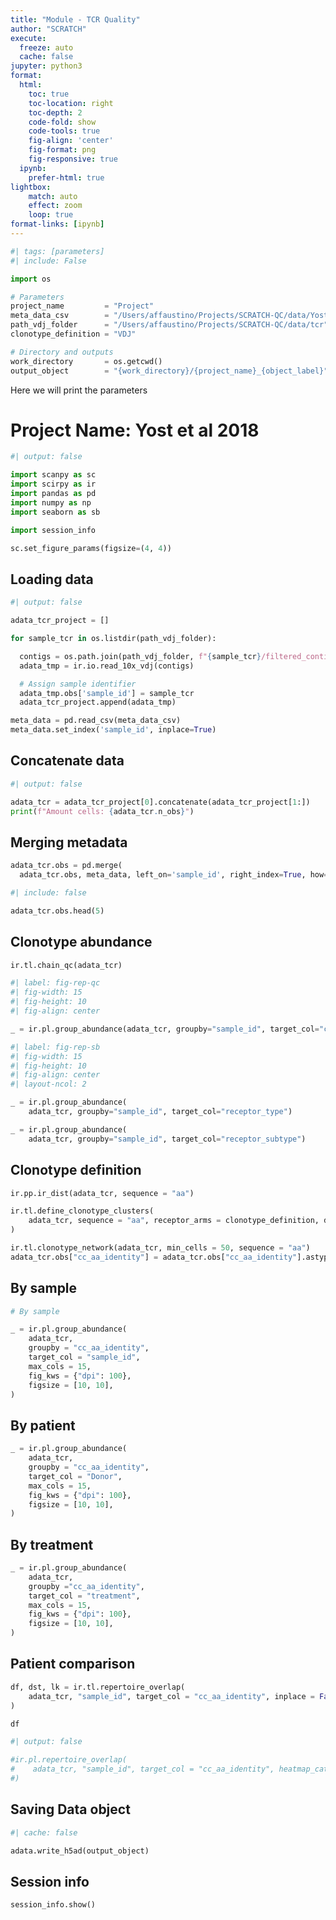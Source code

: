 ```yaml
---
title: "Module - TCR Quality"
author: "SCRATCH"
execute:
  freeze: auto
  cache: false
jupyter: python3
format:
  html:
    toc: true
    toc-location: right
    toc-depth: 2
    code-fold: show
    code-tools: true
    fig-align: 'center'
    fig-format: png
    fig-responsive: true
  ipynb:
    prefer-html: true
lightbox:
    match: auto
    effect: zoom
    loop: true
format-links: [ipynb]
---
```


```python
#| tags: [parameters]
#| include: False

import os

# Parameters
project_name         = "Project"
meta_data_csv        = "/Users/affaustino/Projects/SCRATCH-QC/data/Yost_meta_data.csv"
path_vdj_folder      = "/Users/affaustino/Projects/SCRATCH-QC/data/tcr"
clonotype_definition = "VDJ"

# Directory and outputs
work_directory       = os.getcwd()
output_object        = "{work_directory}/{project_name}_{object_label}".format(work_directory = work_directory, project_name = project_name, object_label = "tcr_repertoire.h5ad")

```

:::{.callout-important collapse="true"}

Here we will print the parameters

:::

# Project Name: Yost et al 2018

```python
#| output: false

import scanpy as sc
import scirpy as ir
import pandas as pd
import numpy as np
import seaborn as sb

import session_info

sc.set_figure_params(figsize=(4, 4))

```

## Loading data

```python
#| output: false

adata_tcr_project = []

for sample_tcr in os.listdir(path_vdj_folder):

  contigs = os.path.join(path_vdj_folder, f"{sample_tcr}/filtered_contig_annotations.csv")
  adata_tmp = ir.io.read_10x_vdj(contigs)

  # Assign sample identifier
  adata_tmp.obs['sample_id'] = sample_tcr
  adata_tcr_project.append(adata_tmp) 

```

```python

meta_data = pd.read_csv(meta_data_csv)
meta_data.set_index('sample_id', inplace=True)

```

## Concatenate data

```python
#| output: false

adata_tcr = adata_tcr_project[0].concatenate(adata_tcr_project[1:])
print(f"Amount cells: {adata_tcr.n_obs}")

```

## Merging metadata

```python

adata_tcr.obs = pd.merge(
  adata_tcr.obs, meta_data, left_on='sample_id', right_index=True, how='left')

```
```python
#| include: false

adata_tcr.obs.head(5)

```

## Clonotype abundance

```python

ir.tl.chain_qc(adata_tcr)

```

```python
#| label: fig-rep-qc
#| fig-width: 15
#| fig-height: 10
#| fig-align: center

_ = ir.pl.group_abundance(adata_tcr, groupby="sample_id", target_col="chain_pairing", normalize = True)

```

```python
#| label: fig-rep-sb
#| fig-width: 15
#| fig-height: 10
#| fig-align: center
#| layout-ncol: 2

_ = ir.pl.group_abundance(
    adata_tcr, groupby="sample_id", target_col="receptor_type")

_ = ir.pl.group_abundance(
    adata_tcr, groupby="sample_id", target_col="receptor_subtype")

```

## Clonotype definition

```python

ir.pp.ir_dist(adata_tcr, sequence = "aa")

```

```python

ir.tl.define_clonotype_clusters(
    adata_tcr, sequence = "aa", receptor_arms = clonotype_definition, dual_ir = "primary_only", n_jobs = 1
)

```

```python

ir.tl.clonotype_network(adata_tcr, min_cells = 50, sequence = "aa")
adata_tcr.obs["cc_aa_identity"] = adata_tcr.obs["cc_aa_identity"].astype("str")

```

::: {.panel-tabset}

## By sample

```python

# By sample

_ = ir.pl.group_abundance(
    adata_tcr,
    groupby = "cc_aa_identity",
    target_col = "sample_id",
    max_cols = 15,
    fig_kws = {"dpi": 100},
    figsize = [10, 10],
)

```

## By patient

```python

_ = ir.pl.group_abundance(
    adata_tcr,
    groupby = "cc_aa_identity",
    target_col = "Donor",
    max_cols = 15,
    fig_kws = {"dpi": 100},
    figsize = [10, 10],
)

```

## By treatment

```python

_ = ir.pl.group_abundance(
    adata_tcr,
    groupby ="cc_aa_identity",
    target_col = "treatment",
    max_cols = 15,
    fig_kws = {"dpi": 100},
    figsize = [10, 10],
)

```

:::

## Patient comparison

```python

df, dst, lk = ir.tl.repertoire_overlap(
    adata_tcr, "sample_id", target_col = "cc_aa_identity", inplace = False
)

```

```python

df

```

```python
#| output: false

#ir.pl.repertoire_overlap(
#    adata_tcr, "sample_id", target_col = "cc_aa_identity", heatmap_cats = ['treatment', 'Donor']
#)

```

## Saving Data object

```python
#| cache: false

adata.write_h5ad(output_object)

```

## Session info

```python

session_info.show()

```
